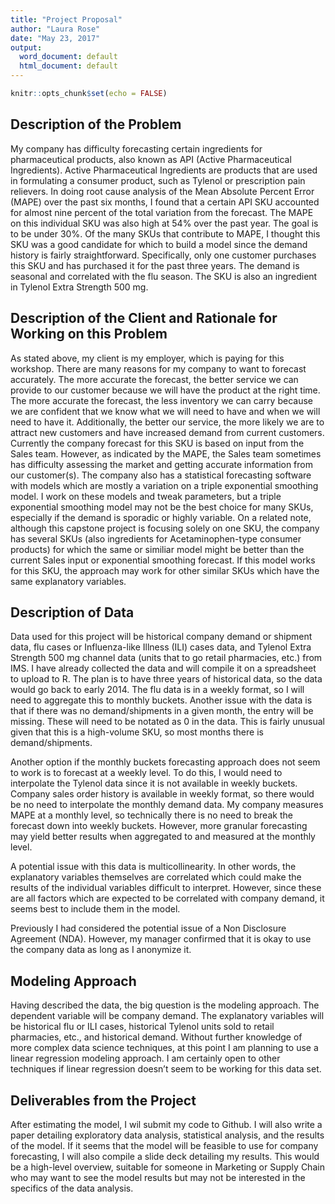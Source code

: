---
title: "Project Proposal"
author: "Laura Rose"
date: "May 23, 2017"
output:
  word_document: default
  html_document: default
---

```{r setup, include=FALSE}
knitr::opts_chunk$set(echo = FALSE)
```

## Description of the Problem

My company has difficulty forecasting certain ingredients for pharmaceutical products, also known as API (Active Pharmaceutical Ingredients). Active Pharmaceutical Ingredients are products that are used in formulating a consumer product, such as Tylenol or prescription pain relievers. In doing root cause analysis of the Mean Absolute Percent Error (MAPE) over the past six months, I found that a certain API SKU accounted for almost nine percent of the total variation from the forecast. The MAPE on this individual SKU was also high at 54% over the past year. The goal is to be under 30%. Of the many SKUs that contribute to MAPE, I thought this SKU was a good candidate for which to build a model since the demand history is fairly straightforward. Specifically, only one customer purchases this SKU and has purchased it for the past three years. The demand is seasonal and correlated with the flu season. The SKU is also an ingredient in Tylenol Extra Strength 500 mg. 

## Description of the Client and Rationale for Working on this Problem

As stated above, my client is my employer, which is paying for this workshop. There are many reasons for my company to want to forecast accurately. The more accurate the forecast, the better service we can provide to our customer because we will have the product at the right time. The more accurate the forecast, the less inventory we can carry because we are confident that we know what we will need to have and when we will need to have it. Additionally, the better our service, the more likely we are to attract new customers and have increased demand from current customers. Currently the company forecast for this SKU is based on input from the Sales team. However, as indicated by the MAPE, the Sales team sometimes has difficulty assessing the market and getting accurate information from our customer(s). The company also has a statistical forecasting software with models which are mostly a variation on a triple exponential smoothing model. I work on these models and tweak parameters, but a triple exponential smoothing model may not be the best choice for many SKUs, especially if the demand is sporadic or highly variable. On a related note, although this capstone project is focusing solely on one SKU, the company has several SKUs (also ingredients for Acetaminophen-type consumer products) for which the same or similiar model might be better than the current Sales input or exponential smoothing forecast. If this model works for this SKU, the approach may work for other similar SKUs which have the same explanatory variables. 

## Description of Data

Data used for this project will be historical company demand or shipment data, flu cases or Influenza-like Illness (ILI) cases data, and Tylenol Extra Strength 500 mg channel data (units that to go retail pharmacies, etc.) from IMS. I have already collected the data and will compile it on a spreadsheet to upload to R. The plan is to have three years of historical data, so the data would go back to early 2014. The flu data is in a weekly format, so I will need to aggregate this to monthly buckets. Another issue with the data is that if there was no demand/shipments in a given month, the entry will be missing. These will need to be notated as 0 in the data. This is fairly unusual given that this is a high-volume SKU, so most months there is demand/shipments.

Another option if the monthly buckets forecasting approach does not seem to work is to forecast at a weekly level. To do this, I would need to interpolate the Tylenol data since it is not available in weekly buckets. Company sales order history is available in weekly format, so there would be no need to interpolate the monthly demand data. My company measures MAPE at a monthly level, so technically there is no need to break the forecast down into weekly buckets. However, more granular forecasting may yield better results when aggregated to and measured at the monthly level.

A potential issue with this data is multicollinearity. In other words, the explanatory variables themselves are correlated which could make the results of the individual variables difficult to interpret. However, since these are all factors which are expected to be correlated with company demand, it seems best to include them in the model.

Previously I had considered the potential issue of a Non Disclosure Agreement (NDA). However, my manager confirmed that it is okay to use the company data as long as I anonymize it.

## Modeling Approach

Having described the data, the big question is the modeling approach. The dependent variable will be company demand. The explanatory variables will be historical flu or ILI cases, historical Tylenol units sold to retail pharmacies, etc., and historical demand. Without further knowledge of more complex data science techniques, at this point I am planning to use a linear regression modeling approach. I am certainly open to other techniques if linear regression doesn't seem to be working for this data set. 

## Deliverables from the Project

After estimating the model, I wil submit my code to Github. I will also write a paper detailing exploratory data analysis, statistical analysis, and the results of the model. If it seems that the model will be feasible to use for company forecasting, I will also compile a slide deck detailing my results. This would be a high-level overview, suitable for someone in Marketing or Supply Chain who may want to see the model results but may not be interested in the specifics of the data analysis.





